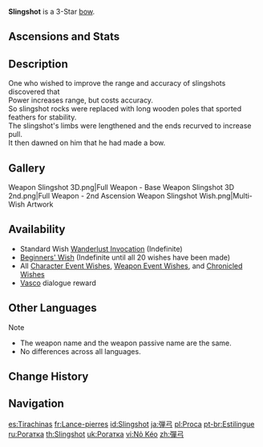 {{Weapon Infobox
|title          = Sling&shy;shot
|id             = 15304
|image          = <gallery>
Weapon Slingshot.png|Base
Weapon Slingshot 2nd.png|2nd Ascension
</gallery>
|type           = Bow
|releaseDate    = 2020-09-28
|quality        = 3
|base_atk       = 38
|2nd_stat_type  = CRIT Rate
|2nd_stat       = 6.8%
|passive        = Slingshot
|effect         = If a Normal or Charged Attack hits a target within 0.3s of being fired, increases DMG by (var1)%. Otherwise, decreases DMG by 10%.
|eff_rank1_var1 = 36
|eff_rank2_var1 = 42
|eff_rank3_var1 = 48
|eff_rank4_var1 = 54
|eff_rank5_var1 = 60
|obtain         = Wishes
|eff_att1       = DMG Bonus
|eff_att2       = Normal Attack DMG Bonus
}}
{{Description|A bow, despite the name. After countless experiments and improvements to the design, the creator of the ultimate slingshot found himself to have made what was actually a bow.}}
'''Slingshot''' is a 3-Star [[bow]].

==Ascensions and Stats==
{{Weapon Ascensions and Stats
|ascendMat1 = Luminous Sands from Guyun
|ascendMat2 = Lustrous Stone from Guyun
|ascendMat3 = Relic from Guyun
|ascendMat4 = Divine Body from Guyun
|bossMat1   = Hunter's Sacrificial Knife
|bossMat2   = Agent's Sacrificial Knife
|bossMat3   = Inspector's Sacrificial Knife
|commonMat1 = Damaged Mask
|commonMat2 = Stained Mask
|commonMat3 = Ominous Mask
}}

==Description==
One who wished to improve the range and accuracy of slingshots discovered that<br>
Power increases range, but costs accuracy.<br>
So slingshot rocks were replaced with long wooden poles that sported feathers for stability.<br>
The slingshot's limbs were lengthened and the ends recurved to increase pull.<br>
It then dawned on him that he had made a bow.

==Gallery==
<gallery>
Weapon Slingshot 3D.png|Full Weapon - Base
Weapon Slingshot 3D 2nd.png|Full Weapon - 2nd Ascension
Weapon Slingshot Wish.png|Multi-Wish Artwork
</gallery>

==Availability==
*Standard Wish [[Wanderlust Invocation]] (Indefinite)
*[[Beginners' Wish]] (Indefinite until all 20 wishes have been made)
*All [[Character Event Wish]]es, [[Weapon Event Wish]]es, and [[Chronicled Wish]]es
*[[Vasco]] dialogue reward

==Other Languages==
;Note{{Colon}}
*The weapon name and the weapon passive name are the same.
*No differences across all languages.
{{Other Languages
|en      = Slingshot
|zhs     = 弹弓
|zhs_rm  = Dàngōng
|zht     = 彈弓
|zht_rm  = Dàngōng
|zh_tl   = Slingshot
|ja      = 弾弓
|ja_rm   = Danguu
|ja_tl   = Slingshot
|ko      = 탄궁
|ko_rm   = Tangung
|ko_tl   = Pellet Bow
|ko_note = Refers to a bow designed to fire bullets, such as stones or iron balls, rather than arrows.
|es      = Tirachinas
|es_tl   = Slingshot
|fr      = Lance-pierres
|fr_tl   = Slingshot
|ru      = Рогатка
|ru_tl   = Slingshot
|th      = Slingshot
|vi      = Nỏ Kéo
|vi_tl   = Crossbow
|de      = Steinschleuder
|de_tl   = Slingshot
|id      = Slingshot
|pt      = Estilingue
|pt_tl   = Slingshot
|tr      = Sapan
|tr_tl   = Slingshot
|it      = Fionda
|it_tl   = Slingshot
}}

==Change History==
{{Change History|1.0}}

==Navigation==
{{Weapon Navbox|Bows}}

[[es:Tirachinas]]
[[fr:Lance-pierres]]
[[id:Slingshot]]
[[ja:弾弓]]
[[pl:Proca]]
[[pt-br:Estilingue]]
[[ru:Рогатка]]
[[th:Slingshot]]
[[uk:Рогатка]]
[[vi:Nỏ Kéo]]
[[zh:彈弓]]